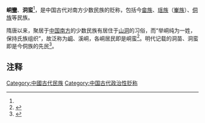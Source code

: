 '''峒[[蛮族|蠻]]'''、'''洞蛮'''<ref name="aa1"/>，是中国古代对南方少数民族的贬称，包括今[[畲族|畲族]]、[[瑶族|瑶族]]（[[輋族|輋族]]）、[[侗族|侗族]]等民族。

隋唐以来，聚居于[[中国南方|中国南方]]的少数民族有居住于[[山洞|山洞]]的习俗，而“举峒纯为一姓，保持氏族组织”，故泛称为[[峒|峒]]、溪峒，各峒居民即是峒蛮<ref>{{Cite journal|last =
|first =
|author =胡萍、周慧梅、杨伊玲  
|coauthors =
|date =2018
|year =
|month =
|title =《从峒话看八峒瑶山竹文化现状与对策》
|journal =佛山科学技术学院学报：社会科学版
|volume =
|issue =2018年第3期
|pages =41—48
|publisher =佛山科学技术学院
|location =广东省佛山市
|issn =1008-018X
|pmid =
|doi =
|bibcode =
|oclc =
|id =
|url =http://www.cqvip.com/QK/81740X/201803/70837583504849564851484856.html
|language =Zh-hans}}</ref>{{Rp|41}}。明代记载的洞苗、洞蛮即是今侗族的先民<ref name="aa1">{{Cite book
|author=伍新福
|last=
|first=
|date=2010
|chapter=二、明代的“蛮”、“土”、“苗”、“傜”、“洞蛮”和“洞苗”（侗）
|title=湖南民族关系史
|url=https://books.google.ru/books?id=mWJqDwAAQBAJ&printsec=frontcover&hl=zh-CN&source=gbs_ge_summary_r&cad=0#v=onepage&q&f=false
|location=
|publisher=湖湘文库编辑出版委员会、湖南人民出版社
|page=
|isbn=7543864177
|author-link=
|quote=明代，特别是明朝初期，湖南境内各土著少数民族仍多被统称为“蛮”。但若联系到具体地区，并参证相关材料，仍可分辨出在某种情况下主要是指某一特定的族群，如土家族、苗族、或瑶族、侗族。这需作具体分析，不能一概而论。[……]“洞苗”(侗)：侗族的先民，在明代多被统称为“蛮”和“洞蛮”，有时也仍被称为“僚”，但一般都是与“苗”或“蛮夷”合称。[……]明代史籍和文献中，多有“洞苗”、“洞蛮”的记载。如[……]
|language=Zh-hans
|access-date=2022-04-14
|archive-date=2022-04-14
|archive-url=https://web.archive.org/web/20220414073222/https://books.google.ru/books?id=mWJqDwAAQBAJ&printsec=frontcover&hl=zh-CN&source=gbs_ge_summary_r&cad=0#v=onepage&q&f=false
}}</ref>。

== 注释 ==

{{Reflist|25em}}

[[Category:中國古代民族|Category:中國古代民族]]
[[Category:中国古代政治性贬称|Category:中国古代政治性贬称]]